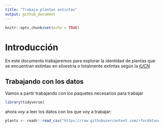 ```yaml
---
title: "Trabajo plantas extintas"
output: github_document
---
```


```r
knitr::opts_chunk$set(echo = TRUE)
```

# Introducción

En este documento trabajaremos para explorar la identidad de plantas que se encuentran extintas en silvestria o totalmente extintas según la [*IUCN*](https://www.iucnredlist.org/)

## Trabajando con los datos
Vamos a partir trabajando con los paquetes necesarios para trabajar
```r
library(tidyverse)

```
 ahora voy a leer los datos con los que voy a trabajar:
```r
plants <- readr::read_csv("https://raw.githubusercontent.com/rfordatascience/tidytuesday/master/data/2020/2020-08-18/plants.csv")

```
 

